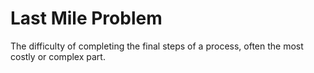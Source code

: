 # Last Mile Problem

The difficulty of completing the final steps of a process, often the most costly or complex part.